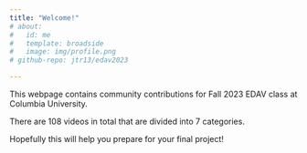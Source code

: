 ```yaml
---
title: "Welcome!"
# about:
#   id: me
#   template: broadside
#   image: img/profile.png
# github-repo: jtr13/edav2023

---
```


This webpage contains community contributions for Fall 2023 EDAV class at Columbia University.

There are 108 videos in total that are divided into 7 categories.

Hopefully this will help you prepare for your final project!


